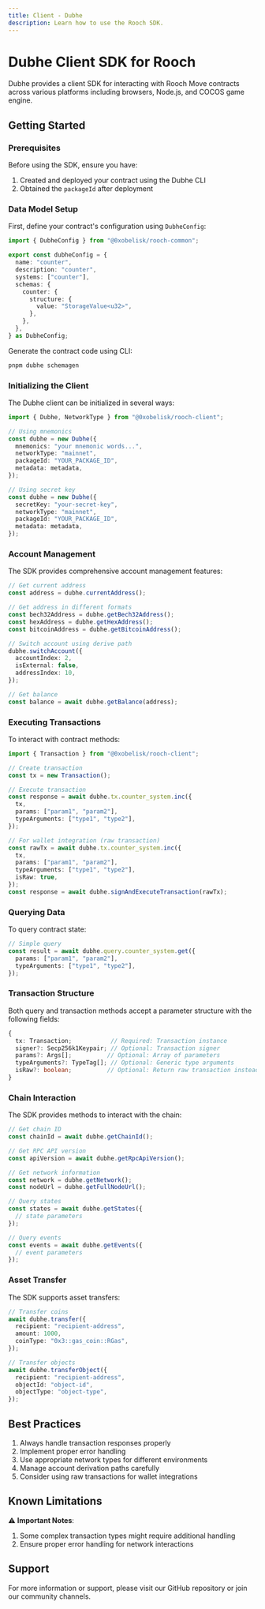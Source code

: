 ```yaml
---
title: Client - Dubhe
description: Learn how to use the Rooch SDK.
---
```


# Dubhe Client SDK for Rooch

Dubhe provides a client SDK for interacting with Rooch Move contracts across various platforms including browsers, Node.js, and COCOS game engine.

## Getting Started

### Prerequisites

Before using the SDK, ensure you have:

1. Created and deployed your contract using the Dubhe CLI
2. Obtained the `packageId` after deployment

### Data Model Setup

First, define your contract's configuration using `DubheConfig`:

```typescript
import { DubheConfig } from "@0xobelisk/rooch-common";

export const dubheConfig = {
  name: "counter",
  description: "counter",
  systems: ["counter"],
  schemas: {
    counter: {
      structure: {
        value: "StorageValue<u32>",
      },
    },
  },
} as DubheConfig;
```

Generate the contract code using CLI:

```bash
pnpm dubhe schemagen
```

### Initializing the Client

The Dubhe client can be initialized in several ways:

```typescript
import { Dubhe, NetworkType } from "@0xobelisk/rooch-client";

// Using mnemonics
const dubhe = new Dubhe({
  mnemonics: "your mnemonic words...",
  networkType: "mainnet",
  packageId: "YOUR_PACKAGE_ID",
  metadata: metadata,
});

// Using secret key
const dubhe = new Dubhe({
  secretKey: "your-secret-key",
  networkType: "mainnet",
  packageId: "YOUR_PACKAGE_ID",
  metadata: metadata,
});
```

### Account Management

The SDK provides comprehensive account management features:

```typescript
// Get current address
const address = dubhe.currentAddress();

// Get address in different formats
const bech32Address = dubhe.getBech32Address();
const hexAddress = dubhe.getHexAddress();
const bitcoinAddress = dubhe.getBitcoinAddress();

// Switch account using derive path
dubhe.switchAccount({
  accountIndex: 2,
  isExternal: false,
  addressIndex: 10,
});

// Get balance
const balance = await dubhe.getBalance(address);
```

### Executing Transactions

To interact with contract methods:

```typescript
import { Transaction } from "@0xobelisk/rooch-client";

// Create transaction
const tx = new Transaction();

// Execute transaction
const response = await dubhe.tx.counter_system.inc({
  tx,
  params: ["param1", "param2"],
  typeArguments: ["type1", "type2"],
});

// For wallet integration (raw transaction)
const rawTx = await dubhe.tx.counter_system.inc({
  tx,
  params: ["param1", "param2"],
  typeArguments: ["type1", "type2"],
  isRaw: true,
});
const response = await dubhe.signAndExecuteTransaction(rawTx);
```

### Querying Data

To query contract state:

```typescript
// Simple query
const result = await dubhe.query.counter_system.get({
  params: ["param1", "param2"],
  typeArguments: ["type1", "type2"],
});
```

### Transaction Structure

Both query and transaction methods accept a parameter structure with the following fields:

```typescript
{
  tx: Transaction;           // Required: Transaction instance
  signer?: Secp256k1Keypair; // Optional: Transaction signer
  params?: Args[];          // Optional: Array of parameters
  typeArguments?: TypeTag[]; // Optional: Generic type arguments
  isRaw?: boolean;          // Optional: Return raw transaction instead of executing
}
```

### Chain Interaction

The SDK provides methods to interact with the chain:

```typescript
// Get chain ID
const chainId = await dubhe.getChainId();

// Get RPC API version
const apiVersion = await dubhe.getRpcApiVersion();

// Get network information
const network = dubhe.getNetwork();
const nodeUrl = dubhe.getFullNodeUrl();

// Query states
const states = await dubhe.getStates({
  // state parameters
});

// Query events
const events = await dubhe.getEvents({
  // event parameters
});
```

### Asset Transfer

The SDK supports asset transfers:

```typescript
// Transfer coins
await dubhe.transfer({
  recipient: "recipient-address",
  amount: 1000,
  coinType: "0x3::gas_coin::RGas",
});

// Transfer objects
await dubhe.transferObject({
  recipient: "recipient-address",
  objectId: "object-id",
  objectType: "object-type",
});
```

## Best Practices

1. Always handle transaction responses properly
2. Implement proper error handling
3. Use appropriate network types for different environments
4. Manage account derivation paths carefully
5. Consider using raw transactions for wallet integrations

## Known Limitations

⚠️ **Important Notes**:

1. Some complex transaction types might require additional handling
2. Ensure proper error handling for network interactions

## Support

For more information or support, please visit our GitHub repository or join our community channels.
